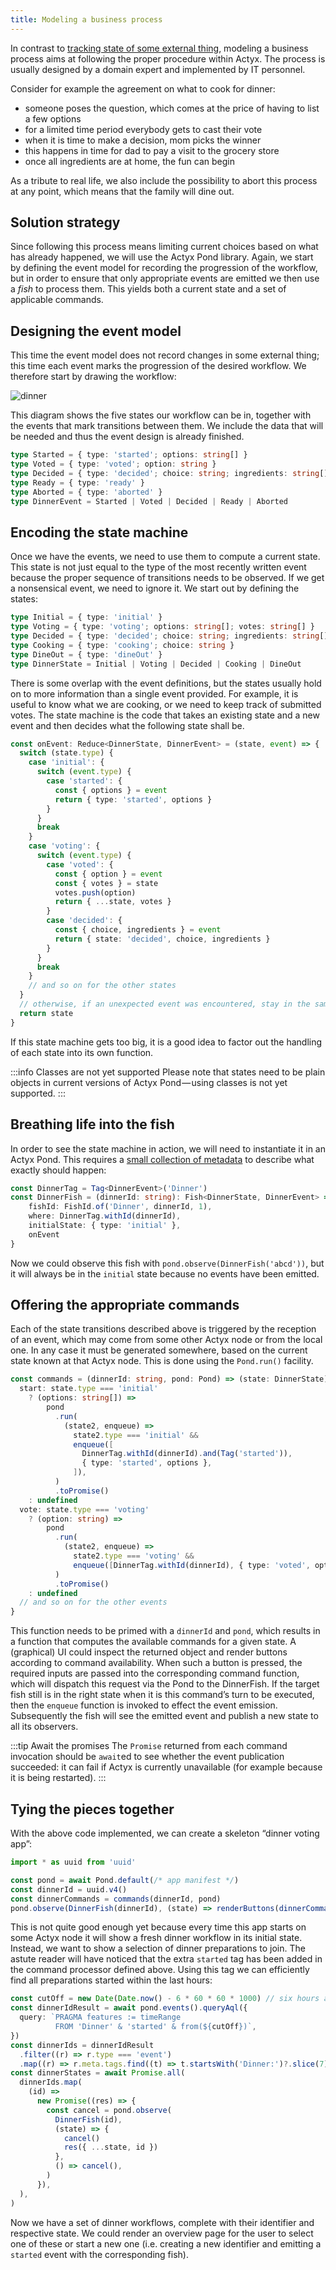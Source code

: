 ```yaml
---
title: Modeling a business process
---
```


In contrast to [tracking state of some external thing](./tracking-state.mdx), modeling a business process aims at following the proper procedure within Actyx.
The process is usually designed by a domain expert and implemented by IT personnel.

Consider for example the agreement on what to cook for dinner:

- someone poses the question, which comes at the price of having to list a few options
- for a limited time period everybody gets to cast their vote
- when it is time to make a decision, mom picks the winner
- this happens in time for dad to pay a visit to the grocery store
- once all ingredients are at home, the fun can begin

As a tribute to real life, we also include the possibility to abort this process at any point, which means that the family will dine out.

## Solution strategy

Since following this process means limiting current choices based on what has already happened, we will use the Actyx Pond library.
Again, we start by defining the event model for recording the progression of the workflow, but in order to ensure that only appropriate events are emitted we then use a _fish_ to process them.
This yields both a current state and a set of applicable commands.

## Designing the event model

This time the event model does not record changes in some external thing; this time each event marks the progression of the desired workflow.
We therefore start by drawing the workflow:

![dinner](dinner_decision.gv.png)

This diagram shows the five states our workflow can be in, together with the events that mark transitions between them.
We include the data that will be needed and thus the event design is already finished.

```ts
type Started = { type: 'started'; options: string[] }
type Voted = { type: 'voted'; option: string }
type Decided = { type: 'decided'; choice: string; ingredients: string[] }
type Ready = { type: 'ready' }
type Aborted = { type: 'aborted' }
type DinnerEvent = Started | Voted | Decided | Ready | Aborted
```

## Encoding the state machine

Once we have the events, we need to use them to compute a current state.
This state is not just equal to the type of the most recently written event because the proper sequence of transitions needs to be observed.
If we get a nonsensical event, we need to ignore it.
We start out by defining the states:

```ts
type Initial = { type: 'initial' }
type Voting = { type: 'voting'; options: string[]; votes: string[] }
type Decided = { type: 'decided'; choice: string; ingredients: string[] }
type Cooking = { type: 'cooking'; choice: string }
type DineOut = { type: 'dineOut' }
type DinnerState = Initial | Voting | Decided | Cooking | DineOut
```

There is some overlap with the event definitions, but the states usually hold on to more information than a single event provided.
For example, it is useful to know what we are cooking, or we need to keep track of submitted votes.
The state machine is the code that takes an existing state and a new event and then decides what the following state shall be.

```ts
const onEvent: Reduce<DinnerState, DinnerEvent> = (state, event) => {
  switch (state.type) {
    case 'initial': {
      switch (event.type) {
        case 'started': {
          const { options } = event
          return { type: 'started', options }
        }
      }
      break
    }
    case 'voting': {
      switch (event.type) {
        case 'voted': {
          const { option } = event
          const { votes } = state
          votes.push(option)
          return { ...state, votes }
        }
        case 'decided': {
          const { choice, ingredients } = event
          return { state: 'decided', choice, ingredients }
        }
      }
      break
    }
    // and so on for the other states
  }
  // otherwise, if an unexpected event was encountered, stay in the same state
  return state
}
```

If this state machine gets too big, it is a good idea to factor out the handling of each state into its own function.

:::info Classes are not yet supported
Please note that states need to be plain objects in current versions of Actyx Pond — using classes is not yet supported.
:::

## Breathing life into the fish

In order to see the state machine in action, we will need to instantiate it in an Actyx Pond.
This requires a [small collection of metadata](../../reference/pond/modules#fish) to describe what exactly should happen:

```ts
const DinnerTag = Tag<DinnerEvent>('Dinner')
const DinnerFish = (dinnerId: string): Fish<DinnerState, DinnerEvent> => {
    fishId: FishId.of('Dinner', dinnerId, 1),
    where: DinnerTag.withId(dinnerId),
    initialState: { type: 'initial' },
    onEvent
}
```

Now we could observe this fish with `pond.observe(DinnerFish('abcd'))`, but it will always be in the `initial` state because no events have been emitted.

## Offering the appropriate commands

Each of the state transitions described above is triggered by the reception of an event, which may come from some other Actyx node or from the local one.
In any case it must be generated somewhere, based on the current state known at that Actyx node.
This is done using the `Pond.run()` facility.

```ts
const commands = (dinnerId: string, pond: Pond) => (state: DinnerState) => {
  start: state.type === 'initial'
    ? (options: string[]) =>
        pond
          .run(
            (state2, enqueue) =>
              state2.type === 'initial' &&
              enqueue([
                DinnerTag.withId(dinnerId).and(Tag('started')),
                { type: 'started', options },
              ]),
          )
          .toPromise()
    : undefined
  vote: state.type === 'voting'
    ? (option: string) =>
        pond
          .run(
            (state2, enqueue) =>
              state2.type === 'voting' &&
              enqueue([DinnerTag.withId(dinnerId), { type: 'voted', option }]),
          )
          .toPromise()
    : undefined
  // and so on for the other events
}
```

This function needs to be primed with a `dinnerId` and `pond`, which results in a function that computes the available commands for a given state.
A (graphical) UI could inspect the returned object and render buttons according to command availability.
When such a button is pressed, the required inputs are passed into the corresponding command function, which will dispatch this request via the Pond to the DinnerFish.
If the target fish still is in the right state when it is this command’s turn to be executed, then the `enqueue` function is invoked to effect the event emission.
Subsequently the fish will see the emitted event and publish a new state to all its observers.

:::tip Await the promises
The `Promise` returned from each command invocation should be `await`ed to see whether the event publication succeeded:
it can fail if Actyx is currently unavailable (for example because it is being restarted).
:::

## Tying the pieces together

With the above code implemented, we can create a skeleton “dinner voting app”:

```ts
import * as uuid from 'uuid'

const pond = await Pond.default(/* app manifest */)
const dinnerId = uuid.v4()
const dinnerCommands = commands(dinnerId, pond)
pond.observe(DinnerFish(dinnerId), (state) => renderButtons(dinnerCommands(state)))
```

This is not quite good enough yet because every time this app starts on some Actyx node it will show a fresh dinner workflow in its initial state.
Instead, we want to show a selection of dinner preparations to join.
The astute reader will have noticed that the extra `started` tag has been added in the command processor defined above.
Using this tag we can efficiently find all preparations started within the last hours:

```ts
const cutOff = new Date(Date.now() - 6 * 60 * 60 * 1000) // six hours ago
const dinnerIdResult = await pond.events().queryAql({
  query: `PRAGMA features := timeRange
          FROM 'Dinner' & 'started' & from(${cutOff})`,
})
const dinnerIds = dinnerIdResult
  .filter((r) => r.type === 'event')
  .map((r) => r.meta.tags.find((t) => t.startsWith('Dinner:')?.slice(7)))
const dinnerStates = await Promise.all(
  dinnerIds.map(
    (id) =>
      new Promise((res) => {
        const cancel = pond.observe(
          DinnerFish(id),
          (state) => {
            cancel()
            res({ ...state, id })
          },
          () => cancel(),
        )
      }),
  ),
)
```

Now we have a set of dinner workflows, complete with their identifier and respective state.
We could render an overview page for the user to select one of these or start a new one (i.e. creating a new identifier and emitting a `started` event with the corresponding fish).
